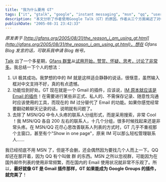 ```yaml
---
title: "我为什么要用 GT"
tags: ["it", "gtalk", "google", "instant messaging", "msn", "qq", "user interface", "communication"]
description: "本文分析了作者使用Google Talk（GT）的原因。作者从三个方面阐述了对GT的喜爱：一是其极其成功的用户界面设计，适合静静交谈的简洁风格；二是功能恰到好处，将即时通讯定位为电子邮件的辅助工具而非替代品；三是创新的联系人管理方式，抛弃了传统IM的分组形式而采用搜索功能。作者表示已经不再使用MSN，只是偶尔登录找人，但仍保留QQ是因为其“群“功能。文章最后提出期望：如果GT能成为Google Groups的插件，就像它是Gmail的插件一样，那将是完美的。"
publishDate: "2005-08-31 23:42:33"
---
```


*原发表于 [http://gfans.org/2005/08/31/the_reason_i_am_using_gt.html](http://gfans.org/2005/08/31/the_reason_i_am_using_gt.html)，想在 Gfans Blog 发言的话，可联系我申请 Blog 帐号。*

[Talk](http://www.google.com/talk/) 出了一个多星期，[Gfans 群里](http://groups.google.com/group/fans/)从[试用开始，赞赏、怀疑、思考，讨论了非常多](http://groups.google.com/group/fans/search?q=talk&scoring=d)。我总结一下个人的想法：

1. UI 极其成功。我梦想的中的 IM 就是这样适合静静的说话，很惬意，虽然输入框对中文支持不好，真的有点遗憾。
2. 功能恰到好处。GT 现在就是一个 Gmail 的插件，应该说，[IM 原本就应该是 Email 的插件](http://groups.google.com/group/fans/msg/27545416f476dfe2)！在需要进行某些非正式、私人的、不需保存记录、随意性沟通时应该使用的工具，而现在的 IM 过分替代了 Email 的功能。如果你感觉经常要翻动赖聊天记录的话，说明就有问题了。
3. 去除了 MSN/QQ 中令人头疼的联系人分组形式，而是采用搜索，非常 Cool ！我 MSN/QQ 各自 200 左右的联系人，十几个分组，很多时候找起来还是非常头疼。在 MSN/QQ 花尽心思改善联系人列表的方式时，GT 几乎不重视那个主窗口，甚至有个"Show in one page"，原来 IM 可以那么轻松管理联系人……

我已经彻底不用 MSN 了，但是不会删，还会偶然因为要找几个人而上一下。QQ 却还在那开着，因为 QQ 有个叫做 群 的东西。MSN 之所以忽视群，可能因为在国外邮件列表的使用非常频繁，而在国内的 Email 使用状况就非常不乐观了。所以，**最好就像 GT 是 Gmail 插件那样，GT 如果能成为 Google Groups 的插件，就完美了**！
